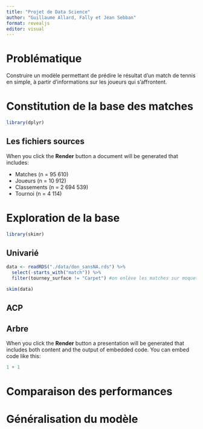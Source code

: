 ---
title: "Projet de Data Science"
author: "Guillaume Allard, Fally et Jean Sebban"
format: revealjs
editor: visual
---


# Problématique

Construire un modèle permettant de prédire le résultat d'un match de tennis en simple, à partir d'informations sur les joueurs qui s'affrontent.

# Constitution de la base des matches

```{r}
library(dplyr)
```


## Les fichiers sources

When you click the **Render** button a document will be generated that includes:

-   Matches (n = 95 610)
-   Joueurs (n = 10 912)
-   Classements (n = 2 694 539)
-   Tournoi (n = 4 114)

# Exploration de la base

```{r}
library(skimr)
```

## Univarié

```{r}
data <- readRDS("./data/don_sansNA.rds") %>% 
  select(-starts_with("match")) %>% 
  filter(tourney_surface != "Carpet") #on enlève les matches sur moquette
```

```{r,echo=TRUE}
skim(data)
```


## ACP

## Arbre

When you click the **Render** button a presentation will be generated that includes both content and the output of embedded code. You can embed code like this:

```{r}
1 + 1
```

# Comparaison des performances

# Généralisation du modèle